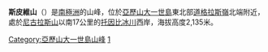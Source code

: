 {{coord|69|31|S|69|50|W|display=title}}

'''斯皮維山'''（{{lang-en|Mount Spivey}}）是[[南極洲|南極洲]]的山峰，位於[[亞歷山大一世島|亞歷山大一世島]]東北部[[道格拉斯嶺|道格拉斯嶺]]北端附近，處於[[尼古拉斯山|尼古拉斯山]]以南17公里的[[托因比冰川|托因比冰川]]西岸，海拔高度2,135米。

{{DEFAULTSORT:Mount Spivey}}
[[Category:亞歷山大一世島山峰|Category:亞歷山大一世島山峰]]
[[Category:海拔2000公尺至2999公尺的南極洲山峰|1]]

{{AlexanderIsland-geo-stub}}